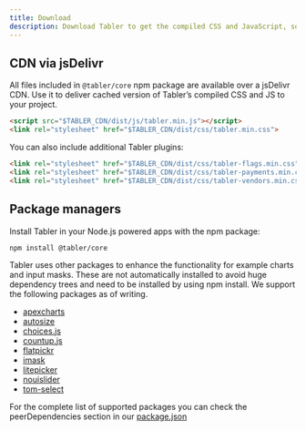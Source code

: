 ```yaml
---
title: Download
description: Download Tabler to get the compiled CSS and JavaScript, source code, or include it with your favorite package managers like npm, yarn and more.
---
```


## CDN via jsDelivr

All files included in `@tabler/core` npm package are available over a jsDelivr CDN. Use it to deliver cached version of Tabler’s compiled CSS and JS to your project.

```html
<script src="$TABLER_CDN/dist/js/tabler.min.js"></script>
<link rel="stylesheet" href="$TABLER_CDN/dist/css/tabler.min.css">
```

You can also include additional Tabler plugins:

```html
<link rel="stylesheet" href="$TABLER_CDN/dist/css/tabler-flags.min.css">
<link rel="stylesheet" href="$TABLER_CDN/dist/css/tabler-payments.min.css">
<link rel="stylesheet" href="$TABLER_CDN/dist/css/tabler-vendors.min.css">
```

## Package managers

Install Tabler in your Node.js powered apps with the npm package:

```
npm install @tabler/core
```

Tabler uses other packages to enhance the functionality for example charts and input masks. These are not automatically installed to avoid huge
dependency trees and need to be installed by using npm install. We support the following packages as of writing.

- [apexcharts](https://apexcharts.com/)
- [autosize](http://www.jacklmoore.com/autosize/)
- [choices.js](https://github.com/Choices-js/Choices)
- [countup.js](https://inorganik.github.io/countUp.js/)
- [flatpickr](https://flatpickr.js.org/)
- [imask](https://imask.js.org/)
- [litepicker](https://litepicker.com/)
- [nouislider](https://refreshless.com/nouislider/)
- [tom-select](https://tom-select.js.org/)

For the complete list of supported packages you can check the peerDependencies section in our [package.json](https://github.com/tabler/tabler/blob/dev/package.json)
